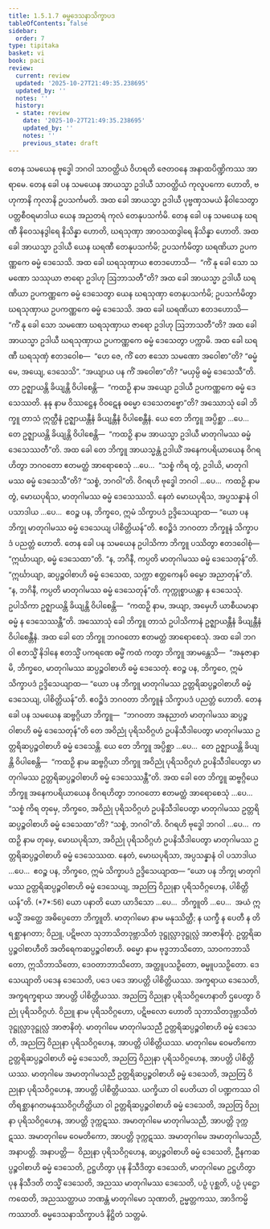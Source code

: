 ```yaml
---
title: 1.5.1.7 ဓမ္မဒေသနာသိက္ခာပဒ
tableOfContents: false
sidebar:
  order: 7
type: tipitaka
basket: vi
book: paci
review:
  current: review
  updated: '2025-10-27T21:49:35.238695'
  updated_by: ''
  notes: ''
  history:
  - state: review
    date: '2025-10-27T21:49:35.238695'
    updated_by: ''
    notes: ''
    previous_state: draft
---
```



<ReviewStatus review={frontmatter.review} showDetails={true} />

<HypothesisAnnotation frontmatter={frontmatter} />

<DynamicBreadcrumb />

<Division number="60" book="paci" e="ch" v="2" p="32">

<Paragraph number="197" book="paci">
တေန သမယေန ဗုဒ္ဓေါ ဘဂဝါ သာဝတ္ထိယံ ဝိဟရတိ ဇေတဝနေ အနာထပိဏ္ဍိကဿ အာရာမေ. တေန ခေါ ပန သမယေန အာယသ္မာ ဥဒါယီ သာဝတ္ထိယံ ကုလူပကော ဟောတိ, ဗဟုကာနိ ကုလာနိ ဥပသင်္ကမတိ. အထ ခေါ အာယသ္မာ ဥဒါယီ ပုဗ္ဗဏှသမယံ နိဝါသေတွာ ပတ္တစီဝရမာဒါယ ယေန အညတရံ ကုလံ တေနုပသင်္ကမိ. တေန ခေါ ပန သမယေန ဃရဏီ နိဝေသနဒွါရေ နိသိန္နာ ဟောတိ, ဃရသုဏှာ အာဝသထဒွါရေ နိသိန္နာ ဟောတိ. အထ ခေါ အာယသ္မာ ဥဒါယီ ယေန ဃရဏီ တေနုပသင်္ကမိ; ဥပသင်္ကမိတွာ ဃရဏိယာ ဥပကဏ္ဏကေ ဓမ္မံ ဒေသေသိ. အထ ခေါ ဃရသုဏှာယ ဧတဒဟောသိ—  “ကိံ နု ခေါ သော သမဏော သဿုယာ ဇာရော ဥဒါဟု ဩဘာသတီ”တိ?
</Paragraph>

<Paragraph number="198" book="paci">
အထ ခေါ အာယသ္မာ ဥဒါယီ ဃရဏိယာ ဥပကဏ္ဏကေ ဓမ္မံ ဒေသေတွာ ယေန ဃရသုဏှာ တေနုပသင်္ကမိ; ဥပသင်္ကမိတွာ ဃရသုဏှာယ ဥပကဏ္ဏကေ ဓမ္မံ ဒေသေသိ. အထ ခေါ ဃရဏိယာ ဧတဒဟောသိ—  “ကိံ နု ခေါ သော သမဏော ဃရသုဏှာယ ဇာရော ဥဒါဟု ဩဘာသတီ”တိ? အထ ခေါ အာယသ္မာ ဥဒါယီ ဃရသုဏှာယ ဥပကဏ္ဏကေ ဓမ္မံ ဒေသေတွာ ပက္ကာမိ. အထ ခေါ ဃရဏီ ဃရသုဏှံ ဧတဒဝေါစ—  “ဟေ ဇေ, ကိံ တေ ဧသော သမဏော အဝေါစာ”တိ? “ဓမ္မံ မေ, အယျေ, ဒေသေသိ”. “အယျာယ ပန ကိံ အဝေါစာ”တိ? “မယှမ္ပိ ဓမ္မံ ဒေသေသီ”တိ. တာ ဥဇ္ဈာယန္တိ ခိယျန္တိ ဝိပါစေန္တိ—  “ကထဉှိ နာမ အယျော ဥဒါယီ ဥပကဏ္ဏကေ ဓမ္မံ ဒေသေဿတိ. နနု နာမ ဝိဿဋ္ဌေန ဝိဝဋေန ဓမ္မော ဒေသေတဗ္ဗော”တိ?
</Paragraph>

<Paragraph number="199" book="paci">
အဿောသုံ ခေါ ဘိက္ခူ တာသံ ဣတ္ထီနံ ဥဇ္ဈာယန္တီနံ ခိယျန္တီနံ ဝိပါစေန္တီနံ. ယေ တေ ဘိက္ခူ အပ္ပိစ္ဆာ …ပေ…  တေ ဥဇ္ဈာယန္တိ ခိယျန္တိ ဝိပါစေန္တိ—  “ကထဉှိ နာမ အာယသ္မာ ဥဒါယီ မာတုဂါမဿ ဓမ္မံ ဒေသေဿတီ”တိ.
</Paragraph>

<Paragraph number="200" book="paci">
အထ ခေါ တေ ဘိက္ခူ အာယသ္မန္တံ ဥဒါယိံ အနေကပရိယာယေန ဝိဂရဟိတွာ ဘဂဝတော ဧတမတ္ထံ အာရောစေသုံ …ပေ…  “သစ္စံ ကိရ တွံ, ဥဒါယိ, မာတုဂါမဿ ဓမ္မံ ဒေသေသီ”တိ? “သစ္စံ, ဘဂဝါ”တိ. ဝိဂရဟိ ဗုဒ္ဓေါ ဘဂဝါ …ပေ…  ကထဉှိ နာမ တွံ, မောဃပုရိသ, မာတုဂါမဿ ဓမ္မံ ဒေသေဿသိ. နေတံ မောဃပုရိသ, အပ္ပသန္နာနံ ဝါ ပသာဒါယ …ပေ…  ဧဝဉ္စ ပန, ဘိက္ခဝေ, ဣမံ သိက္ခာပဒံ ဥဒ္ဒိသေယျာထ—
</Paragraph>

<Paragraph number="201" book="paci">
<Emphasis>“ယော ပန ဘိက္ခု မာတုဂါမဿ ဓမ္မံ ဒေသေယျ ပါစိတ္တိယန်”</Emphasis>တိ.
</Paragraph>

<Paragraph number="202" book="paci">
ဧဝဉ္စိဒံ ဘဂဝတာ ဘိက္ခူနံ သိက္ခာပဒံ ပညတ္တံ ဟောတိ.
</Paragraph>

</Division>
<Division number="61" book="paci" e="ch" v="2" p="33">

<Paragraph number="203" book="paci">
တေန ခေါ ပန သမယေန ဥပါသိကာ ဘိက္ခူ ပဿိတွာ ဧတဒဝေါစုံ—  “ဣင်္ဃာယျာ, ဓမ္မံ ဒေသေထာ”တိ. “န, ဘဂိနီ, ကပ္ပတိ မာတုဂါမဿ ဓမ္မံ ဒေသေတုန်”တိ. “ဣင်္ဃာယျာ, ဆပ္ပဉ္စဝါစာဟိ ဓမ္မံ ဒေသေထ, သက္ကာ ဧတ္တကေနပိ ဓမ္မော အညာတုန်”တိ. “န, ဘဂိနီ, ကပ္ပတိ မာတုဂါမဿ ဓမ္မံ ဒေသေတုန်”တိ. ကုက္ကုစ္စာယန္တာ န ဒေသေသုံ. ဥပါသိကာ ဥဇ္ဈာယန္တိ ခိယျန္တိ ဝိပါစေန္တိ—  “ကထဉှိ နာမ, အယျာ, အမှေဟိ ယာစီယမာနာ ဓမ္မံ န ဒေသေဿန္တီ”တိ.
</Paragraph>

<Paragraph number="204" book="paci">
အဿောသုံ ခေါ ဘိက္ခူ တာသံ ဥပါသိကာနံ ဥဇ္ဈာယန္တီနံ ခိယျန္တီနံ ဝိပါစေန္တီနံ. အထ ခေါ တေ ဘိက္ခူ ဘဂဝတော ဧတမတ္ထံ အာရောစေသုံ. အထ ခေါ ဘဂဝါ ဧတသ္မိံ နိဒါနေ ဧတသ္မိံ ပကရဏေ ဓမ္မိံ ကထံ ကတွာ ဘိက္ခူ အာမန္တေသိ—  “အနုဇာနာမိ, ဘိက္ခဝေ, မာတုဂါမဿ ဆပ္ပဉ္စဝါစာဟိ ဓမ္မံ ဒေသေတုံ. ဧဝဉ္စ ပန, ဘိက္ခဝေ, ဣမံ သိက္ခာပဒံ ဥဒ္ဒိသေယျာထ—
</Paragraph>

<Paragraph number="205" book="paci">
<Emphasis>“ယော ပန ဘိက္ခူ မာတုဂါမဿ ဥတ္တရိဆပ္ပဉ္စဝါစာဟိ ဓမ္မံ ဒေသေယျ, ပါစိတ္တိယန်”</Emphasis>တိ.
</Paragraph>

<Paragraph number="206" book="paci">
ဧဝဉ္စိဒံ ဘဂဝတာ ဘိက္ခူနံ သိက္ခာပဒံ ပညတ္တံ ဟောတိ.
</Paragraph>

</Division>
<Division number="62" book="paci" e="ch" v="2" p="33">

<Paragraph number="207" book="paci">
တေန ခေါ ပန သမယေန ဆဗ္ဗဂ္ဂိယာ ဘိက္ခူ—  “ဘဂဝတာ အနုညာတံ မာတုဂါမဿ ဆပ္ပဉ္စဝါစာဟိ ဓမ္မံ ဒေသေတုန်”တိ တေ အဝိညုံ ပုရိသဝိဂ္ဂဟံ ဥပနိသီဒါပေတွာ မာတုဂါမဿ ဥတ္တရိဆပ္ပဉ္စဝါစာဟိ ဓမ္မံ ဒေသေန္တိ. ယေ တေ ဘိက္ခူ အပ္ပိစ္ဆာ …ပေ…  တေ ဥဇ္ဈာယန္တိ ခိယျန္တိ ဝိပါစေန္တိ—  “ကထဉှိ နာမ ဆဗ္ဗဂ္ဂိယာ ဘိက္ခူ အဝိညုံ ပုရိသဝိဂ္ဂဟံ ဥပနိသီဒါပေတွာ မာတုဂါမဿ ဥတ္တရိဆပ္ပဉ္စဝါစာဟိ ဓမ္မံ ဒေသေဿန္တီ”တိ.
</Paragraph>

<Paragraph number="208" book="paci">
အထ ခေါ တေ ဘိက္ခူ ဆဗ္ဗဂ္ဂိယေ ဘိက္ခူ အနေကပရိယာယေန ဝိဂရဟိတွာ ဘဂဝတော ဧတမတ္ထံ အာရောစေသုံ …ပေ…  “သစ္စံ ကိရ တုမှေ, ဘိက္ခဝေ, အဝိညုံ ပုရိသဝိဂ္ဂဟံ ဥပနိသီဒါပေတွာ မာတုဂါမဿ ဥတ္တရိဆပ္ပဉ္စဝါစာဟိ ဓမ္မံ ဒေသေထာ”တိ? “သစ္စံ, ဘဂဝါ”တိ. ဝိဂရဟိ ဗုဒ္ဓေါ ဘဂဝါ …ပေ…  ကထဉှိ နာမ တုမှေ, မောဃပုရိသာ, အဝိညုံ ပုရိသဝိဂ္ဂဟံ ဥပနိသီဒါပေတွာ မာတုဂါမဿ ဥတ္တရိဆပ္ပဉ္စဝါစာဟိ ဓမ္မံ ဒေသေဿထ. နေတံ, မောဃပုရိသာ, အပ္ပသန္နာနံ ဝါ ပသာဒါယ …ပေ…  ဧဝဉ္စ ပန, ဘိက္ခဝေ, ဣမံ သိက္ခာပဒံ ဥဒ္ဒိသေယျာထ—
</Paragraph>

</Division>
<Division number="63" book="paci" e="ch" v="2" p="34">

<Paragraph number="209" book="paci">
<Emphasis>“ယော ပန ဘိက္ခု မာတုဂါမဿ ဥတ္တရိဆပ္ပဉ္စဝါစာဟိ ဓမ္မံ ဒေသေယျ, အညတြ ဝိညုနာ ပုရိသဝိဂ္ဂဟေန, ပါစိတ္တိယန်”</Emphasis>တိ. (*7*:<Emphasis>56</Emphasis>)
</Paragraph>

</Division>
<Division number="64" book="paci" e="ch" v="2" p="34">

<Paragraph number="210" book="paci">
<Emphasis>ယော ပနာ</Emphasis>တိ ယော ယာဒိသော …ပေ…  <Emphasis>ဘိက္ခူ</Emphasis>တိ …ပေ…  အယံ ဣမသ္မိံ အတ္ထေ အဓိပ္ပေတော ဘိက္ခူတိ.
</Paragraph>

<Paragraph number="211" book="paci">
<Emphasis>မာတုဂါမော</Emphasis> နာမ မနုဿိတ္ထီ; န ယက္ခီ န ပေတီ န တိရစ္ဆာနဂတာ; ဝိညူ, ပဋိဗလာ သုဘာသိတဒုဗ္ဘာသိတံ ဒုဋ္ဌုလ္လာဒုဋ္ဌုလ္လံ အာဇာနိတုံ.
</Paragraph>

<Paragraph number="212" book="paci">
<Emphasis>ဥတ္တရိဆပ္ပဉ္စဝါစာဟီ</Emphasis>တိ အတိရေကဆပ္ပဉ္စဝါစာဟိ.
</Paragraph>

<Paragraph number="213" book="paci">
<Emphasis>ဓမ္မော</Emphasis> နာမ ဗုဒ္ဓဘာသိတော, သာဝကဘာသိတော, ဣသိဘာသိတော, ဒေဝတာဘာသိတော, အတ္ထူပသဉှိတော, ဓမ္မူပသဉှိတော.
</Paragraph>

<Paragraph number="214" book="paci">
<Emphasis>ဒေသေယျာ</Emphasis>တိ ပဒေန ဒေသေတိ, ပဒေ ပဒေ အာပတ္တိ ပါစိတ္တိယဿ. အက္ခရာယ ဒေသေတိ, အက္ခရက္ခရာယ အာပတ္တိ ပါစိတ္တိယဿ.
</Paragraph>

<Paragraph number="215" book="paci">
<Emphasis>အညတြ ဝိညုနာ ပုရိသဝိဂ္ဂဟေနာ</Emphasis>တိ ဌပေတွာ ဝိညုံ ပုရိသဝိဂ္ဂဟံ. ဝိညူ နာမ ပုရိသဝိဂ္ဂဟော, ပဋိဗလော ဟောတိ သုဘာသိတဒုဗ္ဘာသိတံ ဒုဋ္ဌုလ္လာဒုဋ္ဌုလ္လံ အာဇာနိတုံ.
</Paragraph>

</Division>
<Division number="65" book="paci" e="ch" v="2" p="34">

<Paragraph number="216" book="paci">
မာတုဂါမေ မာတုဂါမသညီ ဥတ္တရိဆပ္ပဉ္စဝါစာဟိ ဓမ္မံ ဒေသေတိ, အညတြ ဝိညုနာ ပုရိသဝိဂ္ဂဟေန, အာပတ္တိ ပါစိတ္တိယဿ. မာတုဂါမေ ဝေမတိကော ဥတ္တရိဆပ္ပဉ္စဝါစာဟိ ဓမ္မံ ဒေသေတိ, အညတြ ဝိညုနာ ပုရိသဝိဂ္ဂဟေန, အာပတ္တိ ပါစိတ္တိယဿ. မာတုဂါမေ အမာတုဂါမသညီ ဥတ္တရိဆပ္ပဉ္စဝါစာဟိ ဓမ္မံ ဒေသေတိ, အညတြ ဝိညုနာ ပုရိသဝိဂ္ဂဟေန, အာပတ္တိ ပါစိတ္တိယဿ.
</Paragraph>

<Paragraph number="217" book="paci">
ယက္ခိယာ ဝါ ပေတိယာ ဝါ ပဏ္ဍကဿ ဝါ တိရစ္ဆာနဂတမနုဿဝိဂ္ဂဟိတ္ထိယာ ဝါ ဥတ္တရိဆပ္ပဉ္စဝါစာဟိ ဓမ္မံ ဒေသေတိ, အညတြ ဝိညုနာ ပုရိသဝိဂ္ဂဟေန, အာပတ္တိ ဒုက္ကဋဿ. အမာတုဂါမေ မာတုဂါမသညီ, အာပတ္တိ ဒုက္ကဋဿ. အမာတုဂါမေ ဝေမတိကော, အာပတ္တိ ဒုက္ကဋဿ. အမာတုဂါမေ အမာတုဂါမသညီ, အနာပတ္တိ.
</Paragraph>

</Division>
<Division number="66" book="paci" e="ch" v="2" p="35">

<Paragraph number="218" book="paci">
အနာပတ္တိ—  ဝိညုနာ ပုရိသဝိဂ္ဂဟေန, ဆပ္ပဉ္စဝါစာဟိ ဓမ္မံ ဒေသေတိ, ဦနကဆပ္ပဉ္စဝါစာဟိ ဓမ္မံ ဒေသေတိ, ဥဋ္ဌဟိတွာ ပုန နိသီဒိတွာ ဒေသေတိ, မာတုဂါမော ဥဋ္ဌဟိတွာ ပုန နိသီဒတိ တသ္မိံ ဒေသေတိ, အညဿ မာတုဂါမဿ ဒေသေတိ, ပဉှံ ပုစ္ဆတိ, ပဉှံ ပုဋ္ဌော ကထေတိ, အညဿတ္ထာယ ဘဏန္တံ မာတုဂါမော သုဏာတိ, ဥမ္မတ္တကဿ, အာဒိကမ္မိကဿာတိ.

</Paragraph>
</Division>

<Paragraph number="219" type="center" book="paci">
ဓမ္မဒေသနာသိက္ခာပဒံ နိဋ္ဌိတံ သတ္တမံ.
</Paragraph>